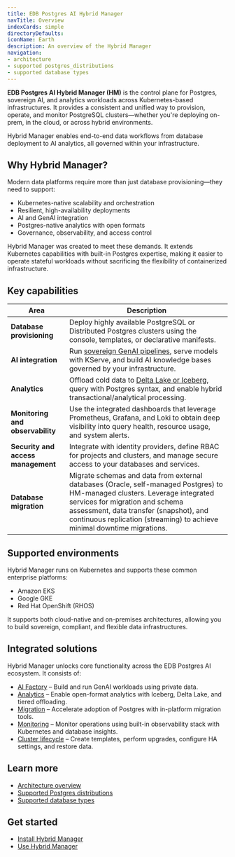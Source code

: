 ```yaml
---
title: EDB Postgres AI Hybrid Manager
navTitle: Overview
indexCards: simple
directoryDefaults:
iconName: Earth
description: An overview of the Hybrid Manager
navigation:
- architecture
- supported postgres_distributions
- supported database types
---
```



**EDB Postgres AI Hybrid Manager (HM)** is the control plane for Postgres, sovereign AI, and analytics workloads across Kubernetes-based infrastructures. It provides a consistent and unified way to provision, operate, and monitor PostgreSQL clusters&mdash;whether you're deploying on-prem, in the cloud, or across hybrid environments.

Hybrid Manager enables end-to-end data workflows from database deployment to AI analytics, all governed within your infrastructure.

## Why Hybrid Manager?

Modern data platforms require more than just database provisioning&mdash;they need to support:

- Kubernetes-native scalability and orchestration
- Resilient, high-availability deployments
- AI and GenAI integration
- Postgres-native analytics with open formats
- Governance, observability, and access control

Hybrid Manager was created to meet these demands. It extends Kubernetes capabilities with built-in Postgres expertise, making it easier to operate stateful workloads without sacrificing the flexibility of containerized infrastructure.

## Key capabilities

| Area                               | Description                                                                                                                                                                                                                                                                         |
|------------------------------------|-------------------------------------------------------------------------------------------------------------------------------------------------------------------------------------------------------------------------------------------------------------------------------------|
| **Database provisioning**          | Deploy highly available PostgreSQL or Distributed Postgres clusters using the console, templates, or declarative manifests.                                                                                                                                                         |
| **AI integration**                 | Run [sovereign GenAI pipelines](../../ai-factory/), serve models with KServe, and build AI knowledge bases governed by your infrastructure.                                                                                                                                         |
| **Analytics**                      | Offload cold data to [Delta Lake or Iceberg](../../analytics/), query with Postgres syntax, and enable hybrid transactional/analytical processing.                                                                                                                                  |
| **Monitoring and observability**   | Use the integrated dashboards that leverage Prometheus, Grafana, and Loki to obtain deep visibility into query health, resource usage, and system alerts.                                                                                                                           |
| **Security and access management** | Integrate with identity providers, define RBAC for projects and clusters, and manage secure access to your databases and services.                                                                                                                                                  |
| **Database migration**             | Migrate schemas and data from external databases (Oracle, self-managed Postgres) to HM-managed clusters. Leverage integrated services for migration and schema assessment, data transfer (snapshot), and continuous replication (streaming) to achieve minimal downtime migrations. |

## Supported environments

Hybrid Manager runs on Kubernetes and supports these common enterprise platforms:

- Amazon EKS
- Google GKE
- Red Hat OpenShift (RHOS)

It supports both cloud-native and on-premises architectures, allowing you to build sovereign, compliant, and flexible data infrastructures.

## Integrated solutions

Hybrid Manager unlocks core functionality across the EDB Postgres AI ecosystem. It consists of:

- [AI Factory](../../ai-factory/) – Build and run GenAI workloads using private data.
- [Analytics](../../analytics/) – Enable open-format analytics with Iceberg, Delta Lake, and tiered offloading.
- [Migration](../using_hybrid_manager/migration/) – Accelerate adoption of Postgres with in-platform migration tools.
- [Monitoring](../using_hybrid_manager/monitoring/) – Monitor operations using built-in observability stack with Kubernetes and database insights.
- [Cluster lifecycle](../using_hybrid_manager/cluster_management/) – Create templates, perform upgrades, configure HA settings, and restore data.

## Learn more

- [Architecture overview](./architecture)
- [Supported Postgres distributions](./postgres_distributions)
- [Supported database types](./database_types)

## Get started

- [Install Hybrid Manager](../install/)
- [Use Hybrid Manager](../using_hybrid_manager/)
